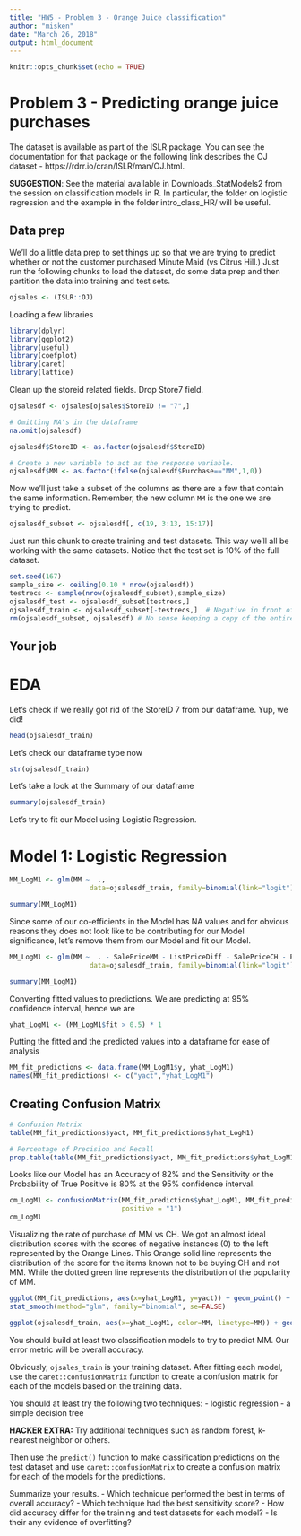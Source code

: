 ```yaml
---
title: "HW5 - Problem 3 - Orange Juice classification"
author: "misken"
date: "March 26, 2018"
output: html_document
---
```


```r
knitr::opts_chunk$set(echo = TRUE)
```

# Problem 3 - Predicting orange juice purchases

The dataset is available as part of the ISLR package. You can see the
documentation for that package or the following link describes the OJ
dataset - https://rdrr.io/cran/ISLR/man/OJ.html.

**SUGGESTION**: See the material available in Downloads_StatModels2 from the
session on classification models in R. In particular, the folder on
logistic regression and the example in the folder intro_class_HR/ will
be useful.

## Data prep

We'll do a little data prep to set things up so that we are trying to
predict whether or not the customer purchased Minute Maid (vs Citrus Hill.)
Just run the following chunks to load the dataset, do some data prep and
then partition the data into training and test sets.

```r
ojsales <- (ISLR::OJ)
```

Loading a few libraries
```r
library(dplyr)
library(ggplot2)
library(useful)
library(coefplot)
library(caret)
library(lattice)
```

Clean up the storeid related fields. Drop Store7 field.

```r
ojsalesdf <- ojsales[ojsales$StoreID != "7",]

# Omitting NA's in the dataframe
na.omit(ojsalesdf)
```


```r
ojsalesdf$StoreID <- as.factor(ojsalesdf$StoreID)

# Create a new variable to act as the response variable.
ojsalesdf$MM <- as.factor(ifelse(ojsalesdf$Purchase=="MM",1,0))
```

Now we'll just take a subset of the columns as there are a few that contain the
same information. Remember, the new column `MM` is the one we are trying to
predict.

```r
ojsalesdf_subset <- ojsalesdf[, c(19, 3:13, 15:17)]
```

Just run this chunk to create training and test datasets. This way we'll
all be working with the same datasets. Notice that the test set is 10% of
the full dataset.

```r
set.seed(167)
sample_size <- ceiling(0.10 * nrow(ojsalesdf))
testrecs <- sample(nrow(ojsalesdf_subset),sample_size)
ojsalesdf_test <- ojsalesdf_subset[testrecs,]
ojsalesdf_train <- ojsalesdf_subset[-testrecs,]  # Negative in front of vector means "not in"
rm(ojsalesdf_subset, ojsalesdf) # No sense keeping a copy of the entire dataset around
```

## Your job

# EDA

Let's check if we really got rid of the StoreID 7 from our dataframe. Yup, we did! 
```r
head(ojsalesdf_train)
```

Let's check our dataframe type now
```r
str(ojsalesdf_train)
```

Let's take a look at the Summary of our dataframe 
```r
summary(ojsalesdf_train)
```

Let's try to fit our Model using Logistic Regression.

# Model 1: Logistic Regression
```r
MM_LogM1 <- glm(MM ~  .,
                    data=ojsalesdf_train, family=binomial(link="logit"))

summary(MM_LogM1)
```

Since some of our co-efficients in the Model has NA values and for obvious reasons they does not look like to be  contributing for our Model significance, let's remove them from our Model and fit our Model.

```r
MM_LogM1 <- glm(MM ~  . - SalePriceMM - ListPriceDiff - SalePriceCH - PriceDiff,
                    data=ojsalesdf_train, family=binomial(link="logit"))

summary(MM_LogM1)
```

Converting fitted values to predictions. We are predicting at 95% confidence interval, hence we are 
```r
yhat_LogM1 <- (MM_LogM1$fit > 0.5) * 1
```

Putting the fitted and the predicted values into a dataframe for ease of analysis
```r
MM_fit_predictions <- data.frame(MM_LogM1$y, yhat_LogM1)
names(MM_fit_predictions) <- c("yact","yhat_LogM1")
```

## Creating Confusion Matrix
```r
# Confusion Matrix
table(MM_fit_predictions$yact, MM_fit_predictions$yhat_LogM1)

# Percentage of Precision and Recall 
prop.table(table(MM_fit_predictions$yact, MM_fit_predictions$yhat_LogM1))
```

Looks like our Model has an Accuracy of 82% and the Sensitivity or the Probability of True Positive is 80% at the 95% confidence interval.
```r
cm_LogM1 <- confusionMatrix(MM_fit_predictions$yhat_LogM1, MM_fit_predictions$yact, 
                            positive = "1")
cm_LogM1
```

Visualizing the rate of purchase of MM vs CH. We got an almost ideal distribution scores with the scores of negative instances (0) to the left represented by the Orange Lines. This Orange solid line represents the distribution of the score for the items known not to be buying CH and not MM. While the dotted green line represents the distribution of the popularity of MM. 

```r
ggplot(MM_fit_predictions, aes(x=yhat_LogM1, y=yact)) + geom_point() + 
stat_smooth(method="glm", family="binomial", se=FALSE)

ggplot(ojsalesdf_train, aes(x=yhat_LogM1, color=MM, linetype=MM)) + geom_density()
```


You should build at least two classification models to try to predict MM.
Our error metric will be overall accuracy.

Obviously, `ojsales_train` is your training dataset. After fitting each
model, use the `caret::confusionMatrix` function to create a confusion matrix
for each of the models based on the training data.

You should at least try the following two techniques:
- logistic regression
- a simple decision tree

**HACKER EXTRA:** Try additional techniques such as random forest, k-nearest 
neighbor or others.

Then use the `predict()` function to make classification predictions on the
test dataset and use `caret::confusionMatrix` to create a confusion matrix
for each of the models for the predictions. 

Summarize your results. 
- Which technique performed the best in terms of overall accuracy? 
- Which technique had the best sensitivity score?
- How did accuracy differ for the training and test datasets for each model?
- Is their any evidence of overfitting?